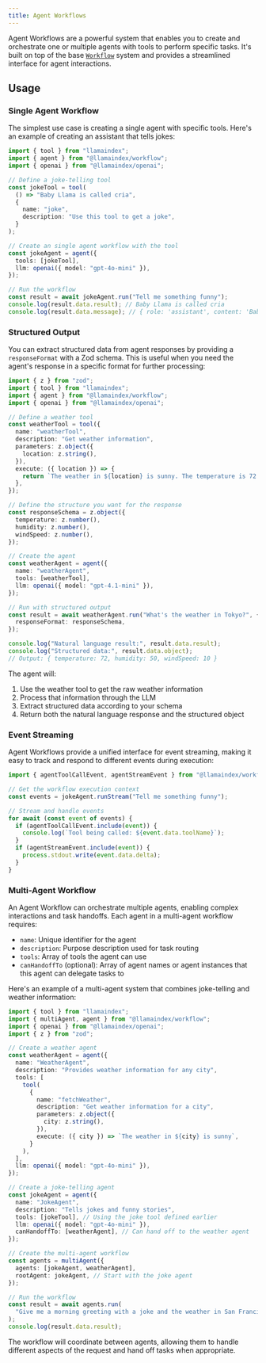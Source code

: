 ```yaml
---
title: Agent Workflows
---
```



Agent Workflows are a powerful system that enables you to create and orchestrate one or multiple agents with tools to perform specific tasks. It's built on top of the base [`Workflow`](/docs/llamaindex/modules/agents/workflows) system and provides a streamlined interface for agent interactions.

## Usage

### Single Agent Workflow

The simplest use case is creating a single agent with specific tools. Here's an example of creating an assistant that tells jokes:

```typescript
import { tool } from "llamaindex";
import { agent } from "@llamaindex/workflow";
import { openai } from "@llamaindex/openai";

// Define a joke-telling tool
const jokeTool = tool(
  () => "Baby Llama is called cria",
  {
    name: "joke",
    description: "Use this tool to get a joke",
  }
);

// Create an single agent workflow with the tool
const jokeAgent = agent({
  tools: [jokeTool],
  llm: openai({ model: "gpt-4o-mini" }),
});

// Run the workflow
const result = await jokeAgent.run("Tell me something funny");
console.log(result.data.result); // Baby Llama is called cria
console.log(result.data.message); // { role: 'assistant', content: 'Baby Llama is called cria' }
```

### Structured Output

You can extract structured data from agent responses by providing a `responseFormat` with a Zod schema. This is useful when you need the agent's response in a specific format for further processing:

```typescript
import { z } from "zod";
import { tool } from "llamaindex";
import { agent } from "@llamaindex/workflow";
import { openai } from "@llamaindex/openai";

// Define a weather tool
const weatherTool = tool({
  name: "weatherTool",
  description: "Get weather information",
  parameters: z.object({
    location: z.string(),
  }),
  execute: ({ location }) => {
    return `The weather in ${location} is sunny. The temperature is 72 degrees. The humidity is 50%. The wind speed is 10 mph.`;
  },
});

// Define the structure you want for the response
const responseSchema = z.object({
  temperature: z.number(),
  humidity: z.number(),
  windSpeed: z.number(),
});

// Create the agent
const weatherAgent = agent({
  name: "weatherAgent",
  tools: [weatherTool],
  llm: openai({ model: "gpt-4.1-mini" }),
});

// Run with structured output
const result = await weatherAgent.run("What's the weather in Tokyo?", {
  responseFormat: responseSchema,
});

console.log("Natural language result:", result.data.result);
console.log("Structured data:", result.data.object);
// Output: { temperature: 72, humidity: 50, windSpeed: 10 }
```

The agent will:
1. Use the weather tool to get the raw weather information
2. Process that information through the LLM
3. Extract structured data according to your schema
4. Return both the natural language response and the structured object

### Event Streaming

Agent Workflows provide a unified interface for event streaming, making it easy to track and respond to different events during execution:

```typescript
import { agentToolCallEvent, agentStreamEvent } from "@llamaindex/workflow";

// Get the workflow execution context
const events = jokeAgent.runStream("Tell me something funny");

// Stream and handle events
for await (const event of events) {
  if (agentToolCallEvent.include(event)) {
    console.log(`Tool being called: ${event.data.toolName}`);
  }
  if (agentStreamEvent.include(event)) {
    process.stdout.write(event.data.delta);
  }
}
```

### Multi-Agent Workflow

An Agent Workflow can orchestrate multiple agents, enabling complex interactions and task handoffs. Each agent in a multi-agent workflow requires:

- `name`: Unique identifier for the agent
- `description`: Purpose description used for task routing
- `tools`: Array of tools the agent can use
- `canHandoffTo` (optional): Array of agent names or agent instances that this agent can delegate tasks to

Here's an example of a multi-agent system that combines joke-telling and weather information:

```typescript
import { tool } from "llamaindex";
import { multiAgent, agent } from "@llamaindex/workflow";
import { openai } from "@llamaindex/openai";
import { z } from "zod";

// Create a weather agent
const weatherAgent = agent({
  name: "WeatherAgent",
  description: "Provides weather information for any city",
  tools: [
    tool(
      {
        name: "fetchWeather",
        description: "Get weather information for a city",
        parameters: z.object({
          city: z.string(),
        }),
        execute: ({ city }) => `The weather in ${city} is sunny`,
      }
    ),
  ],
  llm: openai({ model: "gpt-4o-mini" }),
});

// Create a joke-telling agent
const jokeAgent = agent({
  name: "JokeAgent",
  description: "Tells jokes and funny stories",
  tools: [jokeTool], // Using the joke tool defined earlier
  llm: openai({ model: "gpt-4o-mini" }),
  canHandoffTo: [weatherAgent], // Can hand off to the weather agent
});

// Create the multi-agent workflow
const agents = multiAgent({
  agents: [jokeAgent, weatherAgent],
  rootAgent: jokeAgent, // Start with the joke agent
});

// Run the workflow
const result = await agents.run(
  "Give me a morning greeting with a joke and the weather in San Francisco"
);
console.log(result.data.result);
```

The workflow will coordinate between agents, allowing them to handle different aspects of the request and hand off tasks when appropriate.

